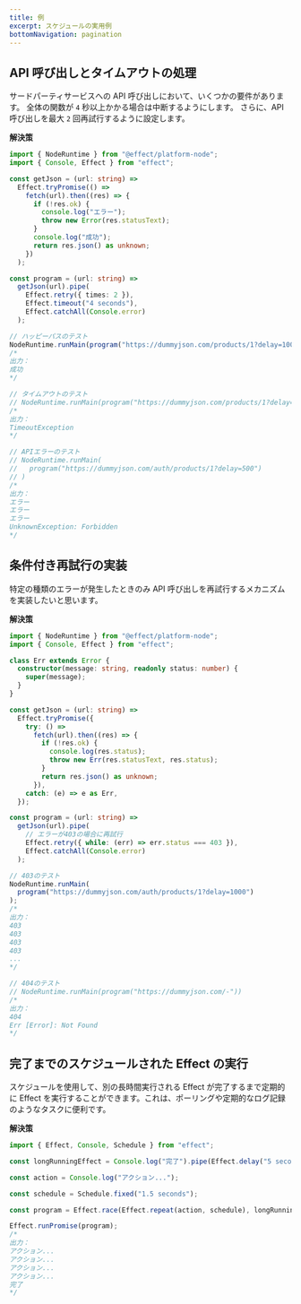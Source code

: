 ```yaml
---
title: 例
excerpt: スケジュールの実用例
bottomNavigation: pagination
---
```


## API 呼び出しとタイムアウトの処理

サードパーティサービスへの API 呼び出しにおいて、いくつかの要件があります。
全体の関数が `4` 秒以上かかる場合は中断するようにします。
さらに、API 呼び出しを最大 `2` 回再試行するように設定します。

**解決策**

```ts twoslash
import { NodeRuntime } from "@effect/platform-node";
import { Console, Effect } from "effect";

const getJson = (url: string) =>
  Effect.tryPromise(() =>
    fetch(url).then((res) => {
      if (!res.ok) {
        console.log("エラー");
        throw new Error(res.statusText);
      }
      console.log("成功");
      return res.json() as unknown;
    })
  );

const program = (url: string) =>
  getJson(url).pipe(
    Effect.retry({ times: 2 }),
    Effect.timeout("4 seconds"),
    Effect.catchAll(Console.error)
  );

// ハッピーパスのテスト
NodeRuntime.runMain(program("https://dummyjson.com/products/1?delay=1000"));
/*
出力：
成功
*/

// タイムアウトのテスト
// NodeRuntime.runMain(program("https://dummyjson.com/products/1?delay=5000"))
/*
出力：
TimeoutException
*/

// APIエラーのテスト
// NodeRuntime.runMain(
//   program("https://dummyjson.com/auth/products/1?delay=500")
// )
/*
出力：
エラー
エラー
エラー
UnknownException: Forbidden
*/
```

## 条件付き再試行の実装

特定の種類のエラーが発生したときのみ API 呼び出しを再試行するメカニズムを実装したいと思います。

**解決策**

```ts twoslash
import { NodeRuntime } from "@effect/platform-node";
import { Console, Effect } from "effect";

class Err extends Error {
  constructor(message: string, readonly status: number) {
    super(message);
  }
}

const getJson = (url: string) =>
  Effect.tryPromise({
    try: () =>
      fetch(url).then((res) => {
        if (!res.ok) {
          console.log(res.status);
          throw new Err(res.statusText, res.status);
        }
        return res.json() as unknown;
      }),
    catch: (e) => e as Err,
  });

const program = (url: string) =>
  getJson(url).pipe(
    // エラーが403の場合に再試行
    Effect.retry({ while: (err) => err.status === 403 }),
    Effect.catchAll(Console.error)
  );

// 403のテスト
NodeRuntime.runMain(
  program("https://dummyjson.com/auth/products/1?delay=1000")
);
/*
出力：
403
403
403
403
...
*/

// 404のテスト
// NodeRuntime.runMain(program("https://dummyjson.com/-"))
/*
出力：
404
Err [Error]: Not Found
*/
```

## 完了までのスケジュールされた Effect の実行

スケジュールを使用して、別の長時間実行される Effect が完了するまで定期的に Effect を実行することができます。これは、ポーリングや定期的なログ記録のようなタスクに便利です。

**解決策**

```ts twoslash
import { Effect, Console, Schedule } from "effect";

const longRunningEffect = Console.log("完了").pipe(Effect.delay("5 seconds"));

const action = Console.log("アクション...");

const schedule = Schedule.fixed("1.5 seconds");

const program = Effect.race(Effect.repeat(action, schedule), longRunningEffect);

Effect.runPromise(program);
/*
出力：
アクション...
アクション...
アクション...
アクション...
完了
*/
```
